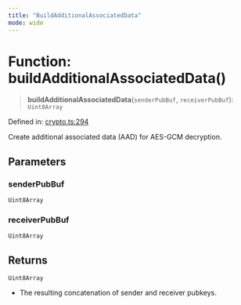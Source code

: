 ```yaml
---
title: "BuildAdditionalAssociatedData"
mode: wide
---
```

  
# Function: buildAdditionalAssociatedData()

> **buildAdditionalAssociatedData**(`senderPubBuf`, `receiverPubBuf`): `Uint8Array`

Defined in: [crypto.ts:294](https://github.com/tkhq/sdk/blob/94193410cf3571aa019a0b9408107eeb43e39e16/packages/crypto/src/crypto.ts#L294)

Create additional associated data (AAD) for AES-GCM decryption.

## Parameters

### senderPubBuf

`Uint8Array`

### receiverPubBuf

`Uint8Array`

## Returns

`Uint8Array`

- The resulting concatenation of sender and receiver pubkeys.
